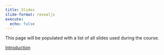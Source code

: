```yaml
---
title: Slides 
slide-format: revealjs
execute:
  echo: false
---
```


This page will be populated with a list of all slides used during the course.

[Introduction](https://edibotopic.github.io/lecture-slides/FS2006_0.html)
